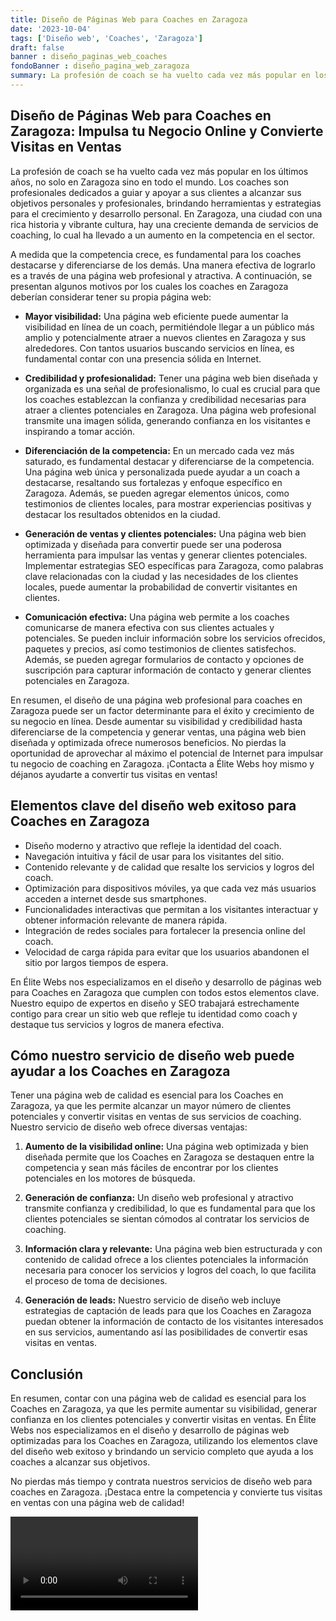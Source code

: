 ```yaml
---
title: Diseño de Páginas Web para Coaches en Zaragoza
date: '2023-10-04'
tags: ['Diseño web', 'Coaches', 'Zaragoza']
draft: false
banner : diseño_paginas_web_coaches
fondoBanner : diseño_pagina_web_zaragoza
summary: La profesión de coach se ha vuelto cada vez más popular en los últimos años, no solo en Zaragoza sino en todo el mundo. Los coaches son profesionales dedicados a guiar y apoyar a sus clientes a alcanzar sus objetivos personales y profesionales, brindando herramientas y estrategias para el crecimiento y desarrollo personal. En Zaragoza, una ciudad con una rica historia y vibrante cultura, hay una creciente demanda de servicios de coaching, lo cual ha llevado a un aumento en la competencia en el sector.
---
```


## Diseño de Páginas Web para Coaches en Zaragoza: Impulsa tu Negocio Online y Convierte Visitas en Ventas

La profesión de coach se ha vuelto cada vez más popular en los últimos años, no solo en Zaragoza sino en todo el mundo. Los coaches son profesionales dedicados a guiar y apoyar a sus clientes a alcanzar sus objetivos personales y profesionales, brindando herramientas y estrategias para el crecimiento y desarrollo personal. En Zaragoza, una ciudad con una rica historia y vibrante cultura, hay una creciente demanda de servicios de coaching, lo cual ha llevado a un aumento en la competencia en el sector.

A medida que la competencia crece, es fundamental para los coaches destacarse y diferenciarse de los demás. Una manera efectiva de lograrlo es a través de una página web profesional y atractiva. A continuación, se presentan algunos motivos por los cuales los coaches en Zaragoza deberían considerar tener su propia página web:

- **Mayor visibilidad:** Una página web eficiente puede aumentar la visibilidad en línea de un coach, permitiéndole llegar a un público más amplio y potencialmente atraer a nuevos clientes en Zaragoza y sus alrededores. Con tantos usuarios buscando servicios en línea, es fundamental contar con una presencia sólida en Internet.

- **Credibilidad y profesionalidad:** Tener una página web bien diseñada y organizada es una señal de profesionalismo, lo cual es crucial para que los coaches establezcan la confianza y credibilidad necesarias para atraer a clientes potenciales en Zaragoza. Una página web profesional transmite una imagen sólida, generando confianza en los visitantes e inspirando a tomar acción.

- **Diferenciación de la competencia:** En un mercado cada vez más saturado, es fundamental destacar y diferenciarse de la competencia. Una página web única y personalizada puede ayudar a un coach a destacarse, resaltando sus fortalezas y enfoque específico en Zaragoza. Además, se pueden agregar elementos únicos, como testimonios de clientes locales, para mostrar experiencias positivas y destacar los resultados obtenidos en la ciudad.

- **Generación de ventas y clientes potenciales:** Una página web bien optimizada y diseñada para convertir puede ser una poderosa herramienta para impulsar las ventas y generar clientes potenciales. Implementar estrategias SEO específicas para Zaragoza, como palabras clave relacionadas con la ciudad y las necesidades de los clientes locales, puede aumentar la probabilidad de convertir visitantes en clientes.

- **Comunicación efectiva:** Una página web permite a los coaches comunicarse de manera efectiva con sus clientes actuales y potenciales. Se pueden incluir información sobre los servicios ofrecidos, paquetes y precios, así como testimonios de clientes satisfechos. Además, se pueden agregar formularios de contacto y opciones de suscripción para capturar información de contacto y generar clientes potenciales en Zaragoza.

En resumen, el diseño de una página web profesional para coaches en Zaragoza puede ser un factor determinante para el éxito y crecimiento de su negocio en línea. Desde aumentar su visibilidad y credibilidad hasta diferenciarse de la competencia y generar ventas, una página web bien diseñada y optimizada ofrece numerosos beneficios. No pierdas la oportunidad de aprovechar al máximo el potencial de Internet para impulsar tu negocio de coaching en Zaragoza. ¡Contacta a Élite Webs hoy mismo y déjanos ayudarte a convertir tus visitas en ventas!

<GifSeo />

<Cta />

## Elementos clave del diseño web exitoso para Coaches en Zaragoza

- Diseño moderno y atractivo que refleje la identidad del coach.
- Navegación intuitiva y fácil de usar para los visitantes del sitio.
- Contenido relevante y de calidad que resalte los servicios y logros del coach.
- Optimización para dispositivos móviles, ya que cada vez más usuarios acceden a internet desde sus smartphones.
- Funcionalidades interactivas que permitan a los visitantes interactuar y obtener información relevante de manera rápida.
- Integración de redes sociales para fortalecer la presencia online del coach.
- Velocidad de carga rápida para evitar que los usuarios abandonen el sitio por largos tiempos de espera.

En Élite Webs nos especializamos en el diseño y desarrollo de páginas web para Coaches en Zaragoza que cumplen con todos estos elementos clave. Nuestro equipo de expertos en diseño y SEO trabajará estrechamente contigo para crear un sitio web que refleje tu identidad como coach y destaque tus servicios y logros de manera efectiva.

## Cómo nuestro servicio de diseño web puede ayudar a los Coaches en Zaragoza

Tener una página web de calidad es esencial para los Coaches en Zaragoza, ya que les permite alcanzar un mayor número de clientes potenciales y convertir visitas en ventas de sus servicios de coaching. Nuestro servicio de diseño web ofrece diversas ventajas:

1. **Aumento de la visibilidad online:** Una página web optimizada y bien diseñada permite que los Coaches en Zaragoza se destaquen entre la competencia y sean más fáciles de encontrar por los clientes potenciales en los motores de búsqueda.

2. **Generación de confianza:** Un diseño web profesional y atractivo transmite confianza y credibilidad, lo que es fundamental para que los clientes potenciales se sientan cómodos al contratar los servicios de coaching.

3. **Información clara y relevante:** Una página web bien estructurada y con contenido de calidad ofrece a los clientes potenciales la información necesaria para conocer los servicios y logros del coach, lo que facilita el proceso de toma de decisiones.

4. **Generación de leads:** Nuestro servicio de diseño web incluye estrategias de captación de leads para que los Coaches en Zaragoza puedan obtener la información de contacto de los visitantes interesados en sus servicios, aumentando así las posibilidades de convertir esas visitas en ventas.

## Conclusión

En resumen, contar con una página web de calidad es esencial para los Coaches en Zaragoza, ya que les permite aumentar su visibilidad, generar confianza en los clientes potenciales y convertir visitas en ventas. En Élite Webs nos especializamos en el diseño y desarrollo de páginas web optimizadas para los Coaches en Zaragoza, utilizando los elementos clave del diseño web exitoso y brindando un servicio completo que ayuda a los coaches a alcanzar sus objetivos.

No pierdas más tiempo y contrata nuestros servicios de diseño web para coaches en Zaragoza. ¡Destaca entre la competencia y convierte tus visitas en ventas con una página web de calidad!

<Video />

<CtaBot job='Coaches' city='Zaragoza'/>

<Gmaps query='Zaragoza+españa+maps' />